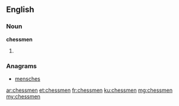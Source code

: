 ==English==

===Noun===
'''chessmen'''

# {{plural of|chessman}}

===Anagrams===
* [[mensches#English|mensches]]

[[ar:chessmen]]
[[et:chessmen]]
[[fr:chessmen]]
[[ku:chessmen]]
[[mg:chessmen]]
[[my:chessmen]]